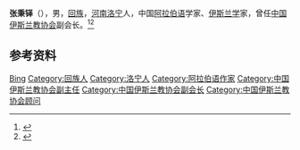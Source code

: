 '''张秉铎'''（{{bd|1913年||2004年|}}），男，[[回族|回族]]，[[河南|河南]][[洛宁|洛宁]]人，中国[[阿拉伯语|阿拉伯语]]学家、[[伊斯兰学|伊斯兰学]]家，曾任[[中国伊斯兰教协会|中国伊斯兰教协会]]副会长。<ref>{{Cite web|title=洛宁县古今名人录|url=http://lnx.rootinhenan.com/rootinhenan/html/2011/8/9796.htm|accessdate=2020-12-05|work=根在中原 洛宁县站}}</ref><ref>{{Cite web|title=庞士谦先生与其阿拉伯文著作《中国与回教》|url=http://www.norislam.com/e15/e/action/ShowInfo.php?classid=30&id=6003|accessdate=2020-12-05|work=伊斯兰之光|archive-date=2017-11-27|archive-url=https://web.archive.org/web/20171127221432/http://norislam.com/e15/e/action/ShowInfo.php?classid=30&id=6003|dead-url=no}}</ref>

== 参考资料 ==
{{reflist}}

{{中国人物小作品}}
{{Navboxes
| title  = 张秉铎在[[中国伊斯兰教协会|中国伊斯兰教协会]]的职务
| list1  =
{{中国伊斯兰教协会第四届委员会}}
{{中国伊斯兰教协会第五届委员会}}
{{中国伊斯兰教协会第六届委员会}}
}}

{{Authority control}}
{{DEFAULTSORT:Zhang张}}
[[Category:张姓|Bing]]
[[Category:回族人|Category:回族人]]
[[Category:洛宁人|Category:洛宁人]]
[[Category:阿拉伯语作家|Category:阿拉伯语作家]]
[[Category:中国伊斯兰教协会副主任|Category:中国伊斯兰教协会副主任]]
[[Category:中国伊斯兰教协会副会长|Category:中国伊斯兰教协会副会长]]
[[Category:中国伊斯兰教协会顾问|Category:中国伊斯兰教协会顾问]]